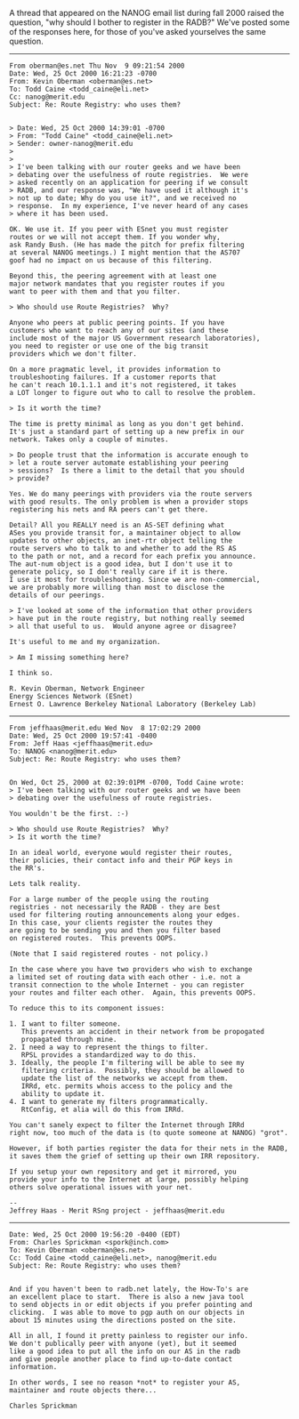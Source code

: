 
<Layout pageTitle="FAQ: Why Use a Routing Registry?" >

A thread that appeared on the NANOG email list during fall 2000 raised the
question, "why should I bother to register in the RADB?"  We've posted
some of the responses here, for those of you've asked yourselves
the same question.
___

```
From oberman@es.net Thu Nov  9 09:21:54 2000
Date: Wed, 25 Oct 2000 16:21:23 -0700
From: Kevin Oberman <oberman@es.net>
To: Todd Caine <todd_caine@eli.net>
Cc: nanog@merit.edu
Subject: Re: Route Registry: who uses them? 


> Date: Wed, 25 Oct 2000 14:39:01 -0700
> From: "Todd Caine" <todd_caine@eli.net>
> Sender: owner-nanog@merit.edu
> 
> 
> I've been talking with our router geeks and we have been
> debating over the usefulness of route registries.  We were
> asked recently on an application for peering if we consult
> RADB, and our response was, "We have used it although it's
> not up to date; Why do you use it?", and we received no
> response.  In my experience, I've never heard of any cases
> where it has been used.

OK. We use it. If you peer with ESnet you must register 
routes or we will not accept them. If you wonder why, 
ask Randy Bush. (He has made the pitch for prefix filtering 
at several NANOG meetings.) I might mention that the AS707 
goof had no impact on us because of this filtering.

Beyond this, the peering agreement with at least one 
major network mandates that you register routes if you 
want to peer with them and that you filter. 

> Who should use Route Registries?  Why?

Anyone who peers at public peering points. If you have 
customers who want to reach any of our sites (and these 
include most of the major US Government research laboratories), 
you need to register or use one of the big transit 
providers which we don't filter.

On a more pragmatic level, it provides information to 
troubleshooting failures. If a customer reports that 
he can't reach 10.1.1.1 and it's not registered, it takes 
a LOT longer to figure out who to call to resolve the problem.

> Is it worth the time?

The time is pretty minimal as long as you don't get behind. 
It's just a standard part of setting up a new prefix in our 
network. Takes only a couple of minutes.
 
> Do people trust that the information is accurate enough to
> let a route server automate establishing your peering
> sessions?  Is there a limit to the detail that you should
> provide?

Yes. We do many peerings with providers via the route servers
with good results. The only problem is when a provider stops
registering his nets and RA peers can't get there.

Detail? All you REALLY need is an AS-SET defining what 
ASes you provide transit for, a maintainer object to allow 
updates to other objects, an inet-rtr object telling the 
route servers who to talk to and whether to add the RS AS 
to the path or not, and a record for each prefix you announce. 
The aut-num object is a good idea, but I don't use it to 
generate policy, so I don't really care if it is there. 
I use it most for troubleshooting. Since we are non-commercial, 
we are probably more willing than most to disclose the
details of our peerings.

> I've looked at some of the information that other providers
> have put in the route registry, but nothing really seemed
> all that useful to us.  Would anyone agree or disagree?

It's useful to me and my organization.

> Am I missing something here?

I think so.

R. Kevin Oberman, Network Engineer
Energy Sciences Network (ESnet)
Ernest O. Lawrence Berkeley National Laboratory (Berkeley Lab)
```
___

```
From jeffhaas@merit.edu Wed Nov  8 17:02:29 2000
Date: Wed, 25 Oct 2000 19:57:41 -0400
From: Jeff Haas <jeffhaas@merit.edu>
To: NANOG <nanog@merit.edu>
Subject: Re: Route Registry: who uses them?


On Wed, Oct 25, 2000 at 02:39:01PM -0700, Todd Caine wrote:
> I've been talking with our router geeks and we have been
> debating over the usefulness of route registries.

You wouldn't be the first. :-)

> Who should use Route Registries?  Why?
> Is it worth the time?

In an ideal world, everyone would register their routes, 
their policies, their contact info and their PGP keys in 
the RR's.

Lets talk reality.

For a large number of the people using the routing 
registries - not necessarily the RADB - they are best 
used for filtering routing announcements along your edges.  
In this case, your clients register the routes they 
are going to be sending you and then you filter based 
on registered routes.  This prevents OOPS.

(Note that I said registered routes - not policy.)

In the case where you have two providers who wish to exchange
a limited set of routing data with each other - i.e. not a 
transit connection to the whole Internet - you can register 
your routes and filter each other.  Again, this prevents OOPS.

To reduce this to its component issues:

1. I want to filter someone.
   This prevents an accident in their network from be propogated
   propagated through mine.
2. I need a way to represent the things to filter.
   RPSL provides a standardized way to do this.
3. Ideally, the people I'm filtering will be able to see my 
   filtering criteria.  Possibly, they should be allowed to 
   update the list of the networks we accept from them.
   IRRd, etc. permits whois access to the policy and the 
   ability to update it.
4. I want to generate my filters programmatically.
   RtConfig, et alia will do this from IRRd.

You can't sanely expect to filter the Internet through IRRd 
right now, too much of the data is (to quote someone at NANOG) "grot".

However, if both parties register the data for their nets in the RADB,
it saves them the grief of setting up their own IRR repository.

If you setup your own repository and get it mirrored, you 
provide your info to the Internet at large, possibly helping 
others solve operational issues with your net.

-- 
Jeffrey Haas - Merit RSng project - jeffhaas@merit.edu
```
___

```
Date: Wed, 25 Oct 2000 19:56:20 -0400 (EDT)
From: Charles Sprickman <spork@inch.com>
To: Kevin Oberman <oberman@es.net>
Cc: Todd Caine <todd_caine@eli.net>, nanog@merit.edu
Subject: Re: Route Registry: who uses them? 


And if you haven't been to radb.net lately, the How-To's are
an excellent place to start.  There is also a new java tool
to send objects in or edit objects if you prefer pointing and 
clicking.  I was able to move to pgp auth on our objects in 
about 15 minutes using the directions posted on the site.

All in all, I found it pretty painless to register our info.
We don't publically peer with anyone (yet), but it seemed
like a good idea to put all the info on our AS in the radb
and give people another place to find up-to-date contact
information.

In other words, I see no reason *not* to register your AS,
maintainer and route objects there...

Charles Sprickman
```
</Layout>